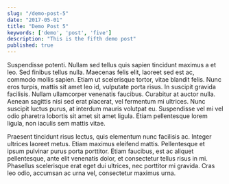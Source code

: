 ```yaml
---
slug: "/demo-post-5"
date: "2017-05-01"
title: "Demo Post 5"
keywords: ['demo', 'post', 'five']
description: "This is the fifth demo post"
published: true
---
```


Suspendisse potenti. Nullam sed tellus quis sapien tincidunt maximus a et leo. Sed finibus tellus nulla. Maecenas felis elit, laoreet sed est ac, commodo mollis sapien. Etiam ut scelerisque tortor, vitae blandit felis. Nunc eros turpis, mattis sit amet leo id, vulputate porta risus. In suscipit gravida facilisis. Nullam ullamcorper venenatis faucibus. Curabitur at auctor nulla. Aenean sagittis nisi sed erat placerat, vel fermentum mi ultrices. Nunc suscipit luctus purus, at interdum mauris volutpat eu. Suspendisse vel mi vel odio pharetra lobortis sit amet sit amet ligula. Etiam pellentesque lorem ligula, non iaculis sem mattis vitae.

Praesent tincidunt risus lectus, quis elementum nunc facilisis ac. Integer ultrices laoreet metus. Etiam maximus eleifend mattis. Pellentesque et ipsum pulvinar purus porta porttitor. Etiam faucibus, est ac aliquet pellentesque, ante elit venenatis dolor, et consectetur tellus risus in mi. Phasellus scelerisque erat eget dui ultrices, nec porttitor mi gravida. Cras leo odio, accumsan ac urna vel, consectetur maximus urna.
